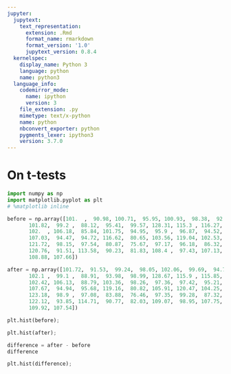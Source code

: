 ```yaml
---
jupyter:
  jupytext:
    text_representation:
      extension: .Rmd
      format_name: rmarkdown
      format_version: '1.0'
      jupytext_version: 0.8.4
  kernelspec:
    display_name: Python 3
    language: python
    name: python3
  language_info:
    codemirror_mode:
      name: ipython
      version: 3
    file_extension: .py
    mimetype: text/x-python
    name: python
    nbconvert_exporter: python
    pygments_lexer: ipython3
    version: 3.7.0
---
```


# On t-tests

```python
import numpy as np
import matplotlib.pyplot as plt
# %matplotlib inline
```

```python
before = np.array([101.  ,  90.98, 100.71,  95.95, 100.93,  98.38,  92.65,  95.05,
       101.82,  99.2 ,  88.12,  95.41,  99.57, 128.31, 115.3 , 116.27,
       102.  , 106.18,  85.84, 101.75,  94.95,  95.9 ,  96.87,  94.52,
       107.03,  94.47,  94.72, 116.62,  80.65, 103.56, 119.04, 102.53,
       121.72,  98.15,  97.54,  80.87,  75.67,  97.17,  96.18,  86.32,
       120.76,  91.51, 113.58,  90.23,  81.83, 108.4 ,  97.43, 107.13,
       108.88, 107.66])
```

```python
after = np.array([101.72,  91.53,  99.24,  98.05, 102.06,  99.69,  94.75,  95.91,
       102.1 ,  99.1 ,  88.91,  93.98,  98.99, 128.67, 115.9 , 115.85,
       102.42, 106.13,  88.79, 103.36,  98.26,  97.36,  97.42,  95.21,
       107.67,  94.94,  95.68, 119.16,  80.82, 105.91, 120.47, 104.25,
       123.18,  98.9 ,  97.08,  83.88,  76.46,  97.35,  99.28,  87.32,
       122.12,  93.85, 114.71,  90.77,  82.03, 109.07,  98.95, 107.75,
       109.92, 107.54])
```

```python
plt.hist(before);
```

```python
plt.hist(after);
```

```python
difference = after - before
difference
```

```python
plt.hist(difference);
```
